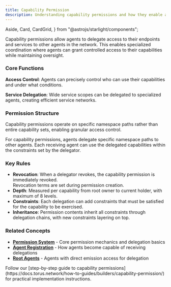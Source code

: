 ```yaml
---
title: Capability Permission
description: Understanding capability permissions and how they enable agents to delegate access to their endpoints and services.
---
```


  Aside,
  Card,
  CardGrid,
} from "@astrojs/starlight/components";

Capability permissions allow agents to delegate access to their endpoints and services to other agents in the network.
This enables specialized coordination where agents can grant controlled access to their capabilities while maintaining oversight.

### Core Functions

**Access Control**: Agents can precisely control who can use their capabilities and under what conditions.

**Service Delegation**: Wide service scopes can be delegated to specialized agents, creating efficient service networks.

### Permission Structure

Capability permissions operate on specific namespace paths rather than entire capability sets, enabling granular access control.

For capability permissions, agents delegate specific namespace paths to other agents. Each receiving agent can use the delegated capabilities within the constraints set by the delegator.

### Key Rules

- **Revocation**: When a delegator revokes, the capability permission is immediately revoked.   
Revocation terms are set during permission creation.
- **Depth**: Measured per capability from root owner to current holder, with maximum of 8 levels.
- **Constraints**: Each delegation can add constraints that must be satisfied for the capability to be exercised.
- **Inheritance**: Permission contents inherit all constraints through delegation chains, with new constraints layering on top.

### Related Concepts

- **[Permission System](https://docs.torus.network/explanations/v05/permissions/)** - Core permission mechanics and delegation basics
- **[Agent Registration](https://docs.torus.network/explanations/builders/agent-registration/)** - How agents become capable of receiving delegations  
- **[Root Agents](https://docs.torus.network/explanations/goal-leaders/root-agents/)** - Agents with direct emission access for delegation

<Aside type="tip" title="Ready to Create Capability Permissions?">
Follow our [step-by-step guide to capability permissions](https://docs.torus.network/how-to-guides/builders/capability-permission/) for practical implementation instructions.
</Aside>